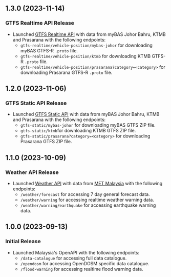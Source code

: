 ## 1.3.0 (2023-11-14)

### GTFS Realtime API Release

- Launched [GTFS Realtime API](realtime-api/gtfs-realtime) with data from myBAS Johor Bahru, KTMB and Prasarana with the following endpoints:
  - `gtfs-realtime/vehicle-position/mybas-johor` for downloading myBAS GTFS-R `.proto` file.
  - `gtfs-realtime/vehicle-position/ktmb` for downloading KTMB GTFS-R `.proto` file.
  - `gtfs-realtime/vehicle-position/prasarana?category=<category>` for downloading Prasarana GTFS-R `.proto` file.

## 1.2.0 (2023-11-06)

### GTFS Static API Release

- Launched [GTFS Static API](realtime-api/gtfs-static) with data from myBAS Johor Bahru, KTMB and Prasarana with the following endpoints:
  - `gtfs-static/mybas-johor` for downloading myBAS GTFS ZIP file.
  - `gtfs-static/ktmb`for downloading KTMB GTFS ZIP file.
  - `gtfs-static/prasarana?category=<category>` for downloading Prasarana GTFS ZIP file.

## 1.1.0 (2023-10-09)

### Weather API Release

- Launched [Weather API](realtime-api/weather) with data from [MET Malaysia](https://www.met.gov.my/) with the following endpoints:
  - `/weather/forecast` for accessing 7 day general forecast data.
  - `/weather/warning` for accessing realtime weather warning data.
  - `/weather/warning/earthquake` for accessing earthquake warning data.

## 1.0.0 (2023-09-13)

### Initial Release

- Launched Malaysia's OpenAPI with the following endpoints:
  - `/data-catalogue` for accessing full data catalogue.
  - `/opendosm` for accessing OpenDOSM specific data catalogue.
  - `/flood-warning` for accessing realtime flood warning data.

[Unreleased]: #unreleased
[1.2.1]: #1.2.1---2023-11-13

